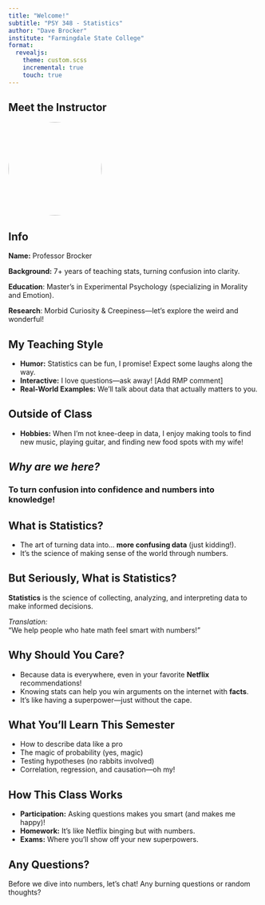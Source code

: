 ```yaml
---
title: "Welcome!"
subtitle: "PSY 348 - Statistics"
author: "Dave Brocker"
institute: "Farmingdale State College"
format: 
  revealjs:
    theme: custom.scss
    incremental: true   
    touch: true
---
```


## Meet the Instructor

![](images/profile.jpeg){.profile style="border-radius:50%;" fig-align="center" width="187" height="187"}

```{=html}
<link rel="stylesheet" href="https://cdn.jsdelivr.net/npm/bootstrap-icons@1.11.3/font/bootstrap-icons.min.css">


<i class="bi bi-mortarboard"></i>
```

## Info

**Name:** Professor Brocker

**Background:** 7+ years of teaching stats, turning confusion into clarity.

**Education**: Master's in Experimental Psychology (specializing in Morality and Emotion).

**Research**: Morbid Curiosity & Creepiness—let's explore the weird and wonderful!

## My Teaching Style 

-   **Humor:** Statistics can be fun, I promise! Expect some laughs along the way.
-   **Interactive:** I love questions—ask away! \[Add RMP comment\]
-   **Real-World Examples:** We’ll talk about data that actually matters to you.

## Outside of Class 

-   **Hobbies:** When I’m not knee-deep in data, I enjoy making tools to find new music, playing guitar, and finding new food spots with my wife!

## *Why are we here?*

### To turn confusion into **confidence** and numbers into **knowledge**!

## What is Statistics? 

-   The art of turning data into... **more confusing data** (just kidding!).
-   It's the science of making sense of the world through numbers.

## But Seriously, What is Statistics?

**Statistics** is the science of collecting, analyzing, and interpreting data to make informed decisions.

*Translation:*\
"We help people who hate math feel smart with numbers!"

## Why Should You Care? 

-   Because data is everywhere, even in your favorite **Netflix** recommendations!
-   Knowing stats can help you win arguments on the internet with **facts**.
-   It’s like having a superpower—just without the cape.

## What You'll Learn This Semester 

-   How to describe data like a pro
-   The magic of probability (yes, magic)
-   Testing hypotheses (no rabbits involved)
-   Correlation, regression, and causation—oh my!

## How This Class Works 

-   **Participation:** Asking questions makes you smart (and makes me happy)!
-   **Homework:** It's like Netflix binging but with numbers.
-   **Exams:** Where you'll show off your new superpowers.

## Any Questions? 

Before we dive into numbers, let’s chat! Any burning questions or random thoughts?
